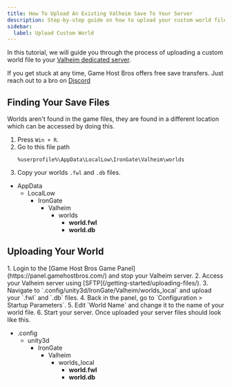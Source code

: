 ```yaml
---
title: How To Upload An Existing Valheim Save To Your Server
description: Step-by-step guide on how to upload your custom world file to your Valheim server.
sidebar:
  label: Upload Custom World
---
```


In this tutorial, we will guide you through the process of uploading a custom world file to your [Valheim dedicated server](https://www.gamehostbros.com/valheim-server-hosting/).

If you get stuck at any time, Game Host Bros offers free save transfers. Just reach out to a bro on [Discord](https://discord.gg/FN4XgbAwzr)

## Finding Your Save Files

Worlds aren't found in the game files, they are found in a different location which can be accessed by doing this.
<Steps>
1. Press `Win + R`.
2. Go to this file path 
   ```
   %userprofile%\AppData\LocalLow\IronGate\Valheim\worlds
   ```
3. Copy your worlds `.fwl` and `.db` files.
</Steps>
<FileTree>

- AppData
  - LocalLow
    - IronGate
      - Valheim
        - worlds
          - **world.fwl**
          - **world.db**

</FileTree>

## Uploading Your World
<Steps>
1. Login to the [Game Host Bros Game Panel](https://panel.gamehostbros.com/) and stop your Valheim server.
2. Access your Valheim server using [SFTP](/getting-started/uploading-files/). 
3. Navigate to `.config/unity3d/IronGate/Valheim/worlds_local` and upload your `.fwl` and `.db` files.
4. Back in the panel, go to `Configuration > Startup Parameters`.
5. Edit `World Name` and change it to the name of your world file.
6. Start your server.
</Steps>
Once uploaded your server files should look like this.
<FileTree>

- .config
  - unity3d
    - IronGate
      - Valheim
        - worlds_local
          - **world.fwl**
          - **world.db**

</FileTree>



